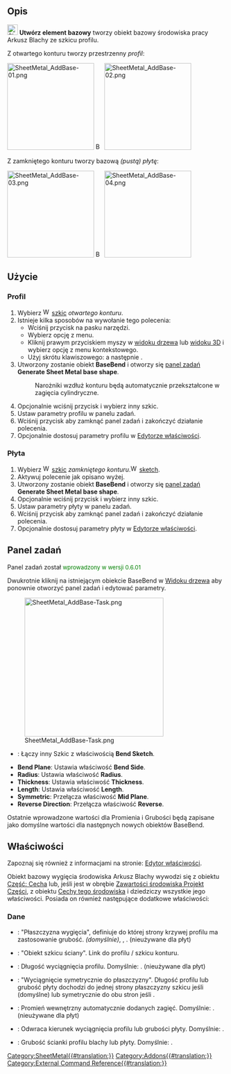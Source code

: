 {{UnfinishedDocu}}
<languages/>

{{Docnav/pl
|
|[[SheetMetal_AddWall/pl|Utwórz ściankę]]
|[[SheetMetal_Workbench/pl|środowisko pracy Arkusz Blachy]]
|IconL=
|IconR=SheetMetal_AddWall.svg
|IconC=Sheetmetal_workbench_icon.svg
}}

{{GuiCommand/pl
|Name=SheetMetal AddBase
|Name/pl=Arkusz Blachy: Utwórz element bazowy
|MenuLocation=SheetMetal → Utwórz element bazowy
|Workbenches=[[SheetMetal_Workbench/pl|Arkusz Blachy]]
|Shortcut={{KEY|C}} {{KEY|B}}
}}

<span id="Description"></span>
==Opis==

[[Image:SheetMetal_AddBase.svg|24px]] '''Utwórz element bazowy''' tworzy obiekt bazowy środowiska pracy Arkusz Blachy ze szkicu profilu. 

Z otwartego konturu tworzy przestrzenny ''profil'':

[[Image:SheetMetal_AddBase-01.png|200px|link=]] [[Image:Button_right.svg|16px|link=]]
[[Image:SheetMetal_AddBase-02.png|200px|link=]]

Z zamkniętego konturu tworzy bazową ''(pustą)'' ''płytę'':

[[Image:SheetMetal_AddBase-03.png|200px|link=]] [[Image:Button_right.svg|16px|link=]]
[[Image:SheetMetal_AddBase-04.png|200px|link=]]

<span id="Usage"></span>
==Użycie==

<span id="Profile"></span>
===Profil===

# Wybierz [[Image:Workbench_Sketcher.svg|16px]] [[Sketcher_Workbench/pl|szkic]] ''otwartego konturu''.
# Istnieje kilka sposobów na wywołanie tego polecenia:
#* Wciśnij przycisk {{Button|[[Image:SheetMetal_AddBase.svg|16px]] [[SheetMetal_AddBase/pl|Dodaj element bazowy]]}} na pasku narzędzi.
#* Wybierz opcję {{MenuCommand|Arkusz Blachy → [[Image:SheetMetal_AddBase.svg|16px]] Dodaj element bazowy}} z menu.
#* Kliknij prawym przyciskiem myszy w [[Tree_view/pl|widoku drzewa]] lub [[3D_view/pl|widoku 3D]] i wybierz opcję {{MenuCommand|Arkusz Blachy → [[Image:SheetMetal_AddBase.svg|16px]] Dodaj element bazowy}} z menu kontekstowego.
#* Użyj skrótu klawiszowego: {{KEY|C}} a następnie {{KEY|B}}.
# Utworzony zostanie obiekt '''BaseBend''' i otworzy się [[Task_panel/pl|panel zadań]] '''Generate Sheet Metal base shape'''.
#: Narożniki wzdłuż konturu będą automatycznie przekształcone w zagięcia cylindryczne.
# Opcjonalnie wciśnij przycisk {{Button|Szkic}} i wybierz inny szkic.
# Ustaw parametry profilu w panelu zadań.
# Wciśnij przycisk {{Button|OK}} aby zamknąć panel zadań i zakończyć działanie polecenia.
# Opcjonalnie dostosuj parametry profilu w [[Property_editor/pl|Edytorze właściwości]].

<span id="Plate"></span>
===Płyta===

# Wybierz [[Image:Workbench_Sketcher.svg|16px]] [[Sketcher_Workbench/pl|szkic]] ''zamkniętego konturu''.[[Image:Workbench_Sketcher.svg|16px]] [[Sketcher_Workbench|sketch]].
# Aktywuj polecenie jak opisano wyżej.
# Utworzony zostanie obiekt '''BaseBend''' i otworzy się [[Task_panel/pl|panel zadań]] '''Generate Sheet Metal base shape'''.
# Opcjonalnie wciśnij przycisk {{Button|Szkic}} i wybierz inny szkic.
# Ustaw parametry płyty w panelu zadań.
# Wciśnij przycisk {{Button|OK}} aby zamknąć panel zadań i zakończyć działanie polecenia.
# Opcjonalnie dostosuj parametry płyty w [[Property_editor/pl|Edytorze właściwości]].

<span id="Task_panel"></span>
==Panel zadań==

Panel zadań został <span style="font-size:small;color:green;">wprowadzony w wersji 0.6.01</span>

Dwukrotnie kliknij na istniejącym obiekcie BaseBend w [[Tree_view/pl|Widoku drzewa]] aby ponownie otworzyć panel zadań i edytować parametry.

[[Image:SheetMetal_AddBase-Task.png|320px]]

<div class="mw-translate-fuzzy">
* {{Button|Szkic}}: Łączy inny Szkic z właściwością '''Bend Sketch'''.
* '''Bend Plane''': Ustawia właściwość '''Bend Side'''.
* '''Radius''': Ustawia właściwość '''Radius'''.
* '''Thickness''': Ustawia właściwość '''Thickness'''.
* '''Length''': Ustawia właściwość '''Length'''.
* '''Symmetric''': Przełącza właściwość '''Mid Plane'''.
* '''Reverse Direction''': Przełącza właściwość '''Reverse'''.
</div>

Ostatnie wprowadzone wartości dla Promienia i Grubości będą zapisane jako domyślne wartości dla następnych nowych obiektów BaseBend.

<span id="Properties"></span>
==Właściwości==

Zapoznaj się również z informacjami na stronie: [[Property_editor/pl|Edytor właściwości]].

Obiekt bazowy wygięcia środowiska Arkusz Blachy wywodzi się z obiektu [[Part_Feature/pl|Część: Cecha]] lub, jeśli jest w obrębie [[PartDesign_Body/pl|Zawartości środowiska Projekt Części]], z obiektu [[PartDesign_Feature/pl|Cechy tego środowiska]] i dziedziczy wszystkie jego właściwości. Posiada on również następujące dodatkowe właściwości:

<span id="Data"></span>
===Dane===

{{Properties_Title|Parametry}}

* {{PropertyData|Strona wygięcia|Enumeration}}: "Płaszczyzna wygięcia", definiuje do której strony krzywej profilu ma zastosowanie grubość. {{value|Na zewnątrz}} ''(domyślnie)'', {{value|Do wewnątrz}}, {{value|Pośrodku}}. (nieużywane dla płyt)
* {{PropertyData|Szkic wygięcia|Link}}: "Obiekt szkicu ściany". Link do profilu / szkicu konturu.
* {{PropertyData|Długość|Length}}: Długość wyciągnięcia profilu. Domyślnie: {{value|100,00 mm}}. (nieużywane dla płyt)
* {{PropertyData|Płaszczyzna środkowa|Bool}}: "Wyciągnięcie symetrycznie do płaszczyzny". Długość profilu lub grubość płyty dochodzi do jednej strony płaszczyzny szkicu jeśli {{FALSE/pl}} (domyślne) lub symetrycznie do obu stron jeśli {{TRUE/pl}}.
* {{PropertyData|Promień|Length}}: Promień wewnętrzny automatycznie dodanych zagięć. Domyślnie: {{value|1,00 mm}}. (nieużywane dla płyt)
* {{PropertyData|Odwrócony|Bool}}: Odwraca kierunek wyciągnięcia profilu lub grubości płyty. Domyślnie: {{FALSE/pl}}.
* {{PropertyData|Grubość|Length}}: Grubość ścianki profilu blachy lub płyty. Domyślnie: {{value|1,00 mm}}.


{{Docnav/pl
|
|[[SheetMetal_AddWall/pl|Utwórz ściankę]]
|[[SheetMetal_Workbench/pl|środowisko pracy Arkusz Blachy]]
|IconL=
|IconR=SheetMetal_AddWall.svg
|IconC=Sheetmetal_workbench_icon.svg
}}

[[Category:SheetMetal{{#translation:}}]]
[[Category:Addons{{#translation:}}]]
[[Category:External Command Reference{{#translation:}}]]